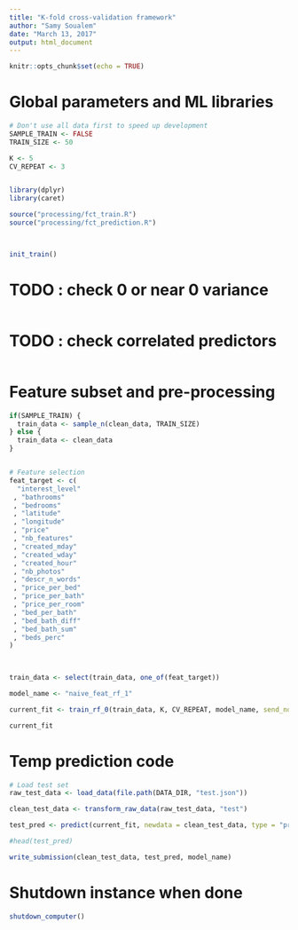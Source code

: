 ```yaml
---
title: "K-fold cross-validation framework"
author: "Samy Soualem"
date: "March 13, 2017"
output: html_document
---
```


```r
knitr::opts_chunk$set(echo = TRUE)
```


# Global parameters and ML libraries
```r
# Don't use all data first to speed up development
SAMPLE_TRAIN <- FALSE
TRAIN_SIZE <- 50

K <- 5
CV_REPEAT <- 3


library(dplyr)
library(caret)

source("processing/fct_train.R")
source("processing/fct_prediction.R")



init_train()


```



# TODO : check 0 or near 0 variance
```r

```

# TODO : check correlated predictors
```r

```


# Feature subset and pre-processing
```r
if(SAMPLE_TRAIN) {
  train_data <- sample_n(clean_data, TRAIN_SIZE)
} else {
  train_data <- clean_data
}


# Feature selection
feat_target <- c(
  "interest_level"
 , "bathrooms"
 , "bedrooms"
 , "latitude"
 , "longitude"
 , "price"
 , "nb_features"
 , "created_mday"
 , "created_wday"
 , "created_hour"
 , "nb_photos"
 , "descr_n_words"
 , "price_per_bed"
 , "price_per_bath"
 , "price_per_room"
 , "bed_per_bath"
 , "bed_bath_diff"
 , "bed_bath_sum"
 , "beds_perc"
)


  
train_data <- select(train_data, one_of(feat_target))

model_name <- "naive_feat_rf_1"

current_fit <- train_rf_0(train_data, K, CV_REPEAT, model_name, send_notif = TRUE)

current_fit


```




# Temp prediction code
```r
# Load test set
raw_test_data <- load_data(file.path(DATA_DIR, "test.json"))

clean_test_data <- transform_raw_data(raw_test_data, "test")

test_pred <- predict(current_fit, newdata = clean_test_data, type = "prob")

#head(test_pred)

write_submission(clean_test_data, test_pred, model_name)
```


# Shutdown instance when done
```r
shutdown_computer()

```


